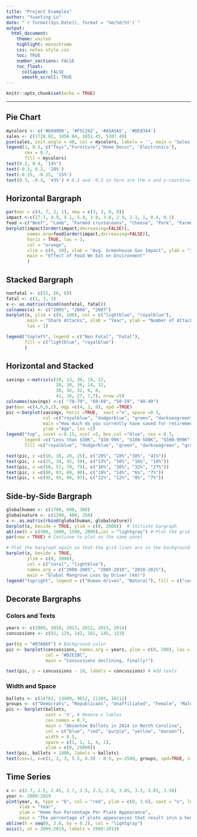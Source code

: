 ```yaml
---
title: "Project Examples"
author: "Yuanting Lu"
date: "`r format(Sys.Date(), format = '%m/%d/%Y')`"
output: 
  html_document:
    theme: united
    highlight: monochrome
    css: notes-style.css
    toc: TRUE
    number_sections: FALSE
    toc_float:
      collapsed: FALSE
      smooth_scroll: TRUE
---
```


```r
knitr::opts_chunk$set(echo = TRUE)
```

<hr class="left"> </hr>

## Pie Chart

```r
mycolors <- c('#6A99D0', '#F5C242', '#A5A5A5', '#DE8344')
sales <- c(1728.02, 3456.04, 1851.45, 5307.49)
pie(sales, init.angle = 40, col = mycolors, labels = '', main = 'Sales Chart')
legend(1, 0.5, c("Toys","Furniture","Home Decor", 'Electronics'), 
       cex = 0.7, 
       fill = mycolors)
text(0.2, 0.4, '14%') 
text(-0.3, 0.2, '28%')
text(-0.35, -0.25, '15%') 
text(0.3, -0.3, '43%') # 0.3 and -0.3 in here are the x and y-coordinates of the text
```


## Horizontal Bargraph

```r
par(mar = c(4, 7, 2, 1), oma = c(3, 2, 0, 0))
impact <-c(17.7, 9.9, 9.1, 5.4, 3.8, 3.0, 2.9, 2.1, 1, 0.4, 0.1)
food <-c("Beef", "Lamb", "Farmed crustaceans", "Cheese", "Pork", "Farmed fish", "Poultry", "Eggs", "Tofu", "Beans", "Nuts")
barplot(impact[order(impact,decreasing=FALSE)], 
        names.arg=food[order(impact,decreasing=FALSE)],  
        horiz = TRUE, las = 1, 
        col = "orange",
        xlim = c(0, 20), xlab = "Avg. Greenhouse Gas Impact", ylab = "",
        main = "Effect of Food We Eat on Environment"
        )
```


## Stacked Bargraph

```r
nonfatal <- c(55, 56, 69)
fatal <- c(3, 3, 1)
x <- as.matrix(rbind(nonfatal, fatal))
colnames(x) <- c("2005", "2006", "2007")
barplot(x, ylim = c(0, 100), col = c("lightblue", "royalblue"), 
        main = "Shark Attacks", xlab = "Year", ylab = "Number of Attacks", 
        las = 1) 

legend("topleft", legend = c("Non Fatal", "Fatal"), 
       fill = c("lightblue", "royalblue")
       )
```

## Horizontal and Stacked

```r
savings <-matrix(c(20, 13, 36, 19, 12,
                   28, 10, 36, 14, 12,
                   38, 16, 32, 6, 8,
                   41, 18, 27, 7,7), nrow =5)
colnames(savings) <-c( "70-79", "60-69", "50-59", "40-49")
par(mar =c(4,6,6,2), mgp =c(4, 1, 0), xpd =TRUE)
pic <-barplot(savings, horiz =TRUE,  xaxt ="n", space =0.5,
              col =c("royalblue", "dodgerblue", "green", "darkseagreen", "gray30"), 
              main ="How much do you currently have saved for retirement?", 
              ylab ="Age", las =2)
legend("top", inset =-0.15, ncol =5, box.col ="blue", cex = 0.7,
       legend =c("Less than $50K", "$50-99K", "$100-500K", "$500-999K", "$1M+"),
       fill =c("royalblue", "dodgerblue", "green", "darkseagreen", "gray30"))

text(pic, x =c(10, 16, 20, 25), c("20%", "28%","38%", "41%"))
text(pic, x =c(25, 34, 45, 50), c("13%", "10%", "16%", "18%"))
text(pic, x =c(50, 57, 70, 75), c("36%", "36%", "32%", "27%"))
text(pic, x =c(80, 83, 89, 90), c("19%", "14%", "6%", "7%"))
text(pic, x =c(95, 95, 96, 97), c("12%", "12%", "8%", "7%"))

```


## Side-by-Side Bargraph

```r
globalhuman <- c(1700, 600, 300)
globalnature <- c(1200, 400, 250)
x <- as.matrix(rbind(globalhuman, globalnature))
barplot(x, beside = TRUE, ylim = c(0, 2000))  # Initiate bargraph
abline(h = c(500, 1000, 1500, 2000),col = "lightgray") # Plot the grid lines
par(new = TRUE) # Continue to plot on the same panel

# Plot the bargraph again so that the grid lines are in the background
barplot(x, beside = TRUE, 
        ylim = c(0, 2000),
        col = c("coral", "lightblue"), 
        names.arg = c("2000-2005", "2005-2010", "2010-2015"), 
        main = "Global Mangrove Loss by Driver (km)")
legend("topright", legend = c("Human-driven", "Natural"), fill = c("coral", "lightblue"))
```


## Decorate Bargraphs

### Colors and Texts

```r
years <- c(2009, 2010, 2011, 2012, 2013, 2014)
concussions <- c(92, 129, 142, 161, 145, 123)

par(bg = "#87A86F") # Background color
pic <- barplot(concussions, names.arg = years, ylim = c(0, 200), las = 1,
               col = "#D2E1BC", 
               main = "Concussions declining, finally!")

text(pic, y = concussions - 10, labels = concussions) # Add texts
```

### Width and Space

```r
ballots <- c(14783, 13989, 9012, 21393, 16112)
groups <- c("Democrats", "Republicans", "Unaffiliated", "Female", "Male")
pic <- barplot(ballots, 
               xaxt = 'n', # Remove x lables
               cex.names = 0.7,
               main = "Absentee Ballots in 2014 in North Carolina",
               col = c("blue", "red", "purple", "yellow", "maroon"), 
               width = 0.5,
               space = c(1, 1, 1, 4, 1), 
               ylim = c(0, 25000))
text(pic, ballots + 1000, labels = ballots)
text(cex=1, x=c(1, 2, 3, 5.5, 6.5) - 0.5, y=-2500, groups, xpd=TRUE, srt=35) # Add x labels and rotate them
```


## Time Series

```r
x <- c(2.7, 2.5, 2.45, 2.7, 2.5, 2.3, 2.6, 3.05, 3.3, 3.01, 3.58)
year <- 2009:2019
plot(year, x, type = "b", col = "red", ylim = c(0, 3.6), xaxt = "n", lwd = 3, las = 1,
     xlab = "Year",
     ylab = "Home Run Percentage Per Plate Appearance", 
     main = "The percentage of plate appearances that result in\n a home run has shot up in recent years")
abline(h = seq(0, 3.6, by = 0.2), col = "lightgray")
axis(1, at = 2009:2019, labels = 2009:2019)


```

